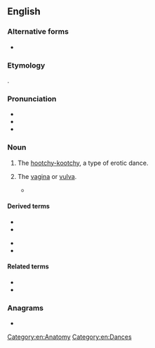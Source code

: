 ==English==

===Alternative forms===
* {{l|en|cootch}}

===Etymology===
{{clipping|en|coochie}}.

===Pronunciation===
* {{IPA|/kuːtʃ/|lang=en}}
* {{audio|En-au-cooch.ogg|Audio (AU)|lang=en}}
* {{rhymes|uːtʃ|lang=en}}

===Noun===
{{en-noun|es}}

# {{lb|en|US|obsolete}} The [[hootchy-kootchy]], a type of erotic dance.
# {{lb|en|chiefly US|slang}} The [[vagina]] or [[vulva]].
#* {{quote-av|lang=en|title=Stupid Spoiled Whore Video Playset|series=South Park|season=8|number=12|writer=Trey Parker|network=Comedy Central|year=2004|passage=Stupid Spoiled Whore Video Playset: show the whole world what a slut you are!<br />Stupid Spoiled Whore Video Playset: let everyone see your '''cooch'''!}}

====Derived terms====
{{der-top}}
* {{l|en|cooch dance}}
* {{l|en|cooch dancer}}
{{der-mid}}
* {{l|en|cooch dancing}}
* {{l|en|cooch show}}
{{der-bottom}}

====Related terms====
* {{l|en|coochie}}
* {{l|en|hootchy-kootchy}}

===Anagrams===
* {{anagrams|en|a=cchoo|choco|hocco}}

[[Category:en:Anatomy]]
[[Category:en:Dances]]